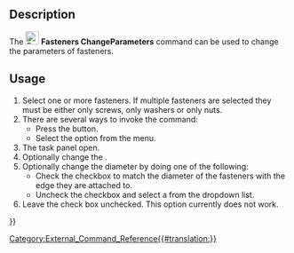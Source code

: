 <languages/>
<translate>

<!--T:1-->
{{Docnav
|[[Fasteners_ScrewCalculator|ScrewCalculator]]
|
|[[Fasteners_Workbench|Fasteners]]
|IconL=Fasteners_ScrewCalculator.svg
|IconR=
|IconC=Fasteners_workbench_icon.svg
}}

<!--T:2-->
{{GuiCommand
|Name=Fasteners ChangeParameters
|MenuLocation=Fasteners → Change fastener parameters
|Workbenches=[[Fasteners_Workbench|Fasteners]]
|Shortcut=None
|SeeAlso=
}}

==Description== <!--T:3--> 

<!--T:4-->
The [[Image:Fasteners_ChangeParameters.svg|24px]] '''Fasteners ChangeParameters''' command can be used to change the parameters of fasteners.

==Usage== <!--T:5--> 

<!--T:6-->
# Select one or more fasteners. If multiple fasteners are selected they must be either only screws, only washers or only nuts.
# There are several ways to invoke the command:
#* Press the {{Button|[[Image:Fasteners_ChangeParameters.svg|16px]] [[Fasteners_ChangeParameters|Change fastener parameters]]}} button.
#* Select the {{MenuCommand|Fasteners → [[Image:Fasteners_ChangeParameters.svg|16px]] Change fastener parameters}} option from the menu.
# The {{MenuCommand|Change fastener parameters}} task panel open.
# Optionally change the {{MenuCommand|Fastener type}}.
# Optionally change the diameter by doing one of the following:
#* Check the {{MenuCommand|Auto set diameter}} checkbox to match the diameter of the fasteners with the edge they are attached to.
#* Uncheck the {{MenuCommand|Auto set diameter}} checkbox and select a {{MenuCommand|Diameter}} from the dropdown list.
# Leave the {{MenuCommand|Set length}} check box unchecked. This option currently does not work.


<!--T:7-->
{{Docnav
|[[Fasteners_ScrewCalculator|ScrewCalculator]]
|
|[[Fasteners_Workbench|Fasteners]]
|IconL=Fasteners_ScrewCalculator.svg
|IconR=
|IconC=Fasteners_workbench_icon.svg
}}

</translate>
[[Category:External_Command_Reference{{#translation:}}]]
{{Fasteners_Tools_navi{{#translation:}}}}